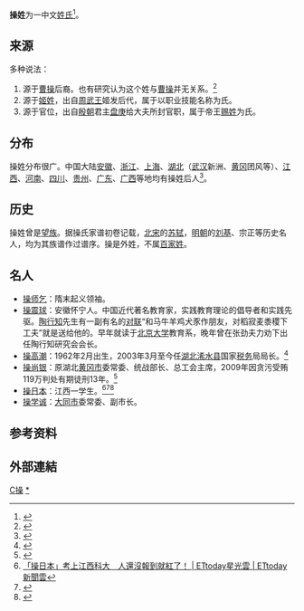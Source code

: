 {{Expand|time=2018-02-23T13:24:09+00:00}}
{{姓氏
|姓氏=操
|拼音=Cāo
|中国大陆=Cao
|台湾=Ts'ao<sup>1</sup>
|香港=Chou1
|澳门=
|新加坡=
|马来西亚=
|越南=
|韩国=
|反切=
|同音字=
|堂号=
|郡望=
}}

'''操姓'''为一中文[[姓氏|姓氏]]<ref>{{Cite web |url=http://news.qq.com/a/20100315/000567.htm |title=“操”姓准爸爸求助：求你给我孩儿取个名 |accessdate=2011-12-31 |archive-date=2010-03-18 |archive-url=https://web.archive.org/web/20100318060520/http://news.qq.com/a/20100315/000567.htm |dead-url=no }}</ref>。

==来源==
多种说法：
#源于[[曹操|曹操]]后裔。也有研究认为这个姓与[[曹操|曹操]]并无关系。<ref>{{Cite web |url=http://culture.people.com.cn/h/2011/1229/c226948-1946979732.html |title=复旦公布寻找曹操后人新进展 操姓与曹操无关系 |access-date=2012-09-13 |archive-url=https://web.archive.org/web/20160304084638/http://culture.people.com.cn/h/2011/1229/c226948-1946979732.html |archive-date=2016-03-04 |dead-url=yes }}</ref>
#源于[[姬姓|姬姓]]，出自[[周武王|周武王]]姬发后代，属于以职业技能名称为氏。
#源于官位，出自[[殷朝|殷朝]]君主[[盘庚|盘庚]]给大夫所封官职，属于帝王[[赐姓|赐姓]]为氏。

==分布==
操姓分布很广。中国大陆[[安徽|安徽]]、[[浙江|浙江]]、[[上海|上海]]、[[湖北|湖北]]（[[武汉|武汉]]新洲、[[黄冈|黄冈]]团风等）、[[江西|江西]]、[[河南|河南]]、[[四川|四川]]、[[贵州|贵州]]、[[广东|广东]]、[[广西|广西]]等地均有操姓后人<ref>{{Cite web |url=http://j.news.163.com/docs/99/2015041412/AN5NKOHR00304IO8.html#jnewsartrside1 |title=跟贴黑话:"操"姓那些事儿 |access-date=2015-04-15 |archive-date=2015-04-18 |archive-url=https://web.archive.org/web/20150418154623/http://j.news.163.com/docs/99/2015041412/AN5NKOHR00304IO8.html#jnewsartrside1 |dead-url=no }}</ref>。

==历史==

操姓曾是[[望族|望族]]。据操氏家谱初卷记载，[[北宋|北宋]]的[[苏轼|苏轼]]，[[明朝|明朝]]的[[刘基|刘基]]、宗正等历史名人，均为其族谱作过谱序。操是外姓，不属[[百家姓|百家姓]]。

== 名人 ==

*[[操师乞|操师乞]]：隋末起义领袖。
*[[操震球|操震球]]：安徽怀宁人。中国近代著名教育家，实践教育理论的倡导者和实践先驱。[[陶行知|陶行知]]先生有一副有名的[[对联|对联]]“和马牛羊鸡犬豕作朋友，对稻寂麦黍稷下工夫”就是送给他的。早年就读于[[北京大学|北京大学]]教育系，晚年曾在张劲夫力劝下出任陶行知研究会会长。
*[[操高潮|操高潮]]：1962年2月出生，2003年3月至今任[[湖北|湖北]][[浠水县|浠水县]]国家[[税务|税务]]局局长。<ref>{{Cite web |url=http://news.ifeng.com/society/4/200906/0626_346_1221963.shtml |title=湖北浠水税务局官员名叫"操高潮"走红网络(图) |accessdate=2011-12-31 |archive-date=2012-03-08 |archive-url=https://web.archive.org/web/20120308210948/http://news.ifeng.com/society/4/200906/0626_346_1221963.shtml |dead-url=no }}</ref>
*[[操尚银|操尚银]]：原湖北[[黄冈市|黄冈市]]委常委、统战部长、总工会主席，2009年因贪污受贿119万判处有期徒刑13年。<ref>{{Cite web |url=http://npc.people.com.cn/GB/14528/122476/9854348.html |title=湖北黄冈原副市长操尚银出庭受审读悔恨诗 |access-date=2011-12-31 |archive-url=https://web.archive.org/web/20090818203932/http://npc.people.com.cn/GB/14528/122476/9854348.html |archive-date=2009-08-18 |dead-url=yes }}</ref>
*[[操日本|操日本]]：江西一学生。<ref>[https://star.ettoday.net/news/100345?t=%E3%80%8C%E6%93%8D%E6%97%A5%E6%9C%AC%E3%80%8D%E8%80%83%E4%B8%8A%E6%B1%9F%E8%A5%BF%E7%A7%91%E5%A4%A7%E3%80%80%E4%BA%BA%E9%82%84%E6%B2%92%E5%A0%B1%E5%88%B0%E5%B0%B1%E7%B4%85%E4%BA%86%EF%BC%81 「操日本」考上江西科大　人還沒報到就紅了！ | ETtoday星光雲 | ETtoday新聞雲]</ref><ref>{{Cite web |url=http://opinion.voc.com.cn/article/201209/201209141027496214.html |title=莫让大众娱乐扰了知“名”学生生活 - 文体 - 华声评论 - 华声在线 |accessdate=2018-02-23 |archive-date=2018-02-24 |archive-url=https://web.archive.org/web/20180224052920/http://opinion.voc.com.cn/article/201209/201209141027496214.html |dead-url=no }}</ref><ref>{{Cite web |url=http://opinion.china.com.cn/opinion_74_53574.html |title=“操日本”受扰退学值得我们反思_观点库_观点中国 |accessdate=2018-02-23 |archive-date=2018-02-24 |archive-url=https://web.archive.org/web/20180224052934/http://opinion.china.com.cn/opinion_74_53574.html |dead-url=no }}</ref>
*[[操学诚|操学诚]]：[[大同市|大同市]]委常委、副市长。

==参考资料==
{{reflist}}

==外部連結==
{{Wikisource further reading}}
[[Category:漢姓|C操]]
[[Category:操姓|*]]